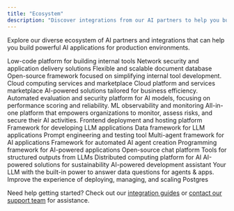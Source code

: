 ```yaml
---
title: "Ecosystem"
description: "Discover integrations from our AI partners to help you build AI apps for production"
---
```

Explore our diverse ecosystem of AI partners and integrations that can help you build powerful AI applications for production environments.

<CardGroup cols={3}>
  <Card title="Tooljet" icon="screwdriver-wrench" href="https://docs.tooljet.com/docs/marketplace/plugins/marketplace-plugin-portkey/">
    Low-code platform for building internal tools
  </Card>
  
  <Card title="F5" icon="server" href="/product/enterprise-offering/private-cloud-deployments/f5-app-stack">
    Network security and application delivery solutions
  </Card>
  
  <Card title="MongoDB" icon="database" href="/product/enterprise-offering/components/log-store/mongodb">
    Flexible and scalable document database
  </Card>
  
  <Card title="Appsmith" icon="puzzle-piece" href="https://www.appsmith.com/">
    Open-source framework focused on simplifying internal tool development.
  </Card>
  
  <Card title="AWS Marketplace" icon="aws" href="/product/enterprise-offering/private-cloud-deployments/aws">
    Cloud computing services and marketplace
  </Card>
  
  <Card title="Azure Marketplace" icon="microsoft" href="/product/enterprise-offering/private-cloud-deployments/azure">
    Cloud platform and services marketplace
  </Card>
  
  <Card title="JACB.AI" icon="robot" href="https://www.jacb.ai/">
    AI-powered solutions tailored for business efficiency.
  </Card>
  
  <Card title="Patronus AI" icon="shield-halved" href="/product/guardrails/list-of-guardrail-checks/patronus-ai">
    Automated evaluation and security platform for AI models, focusing on performance scoring and reliability.
  </Card>
  
  <Card title="Aporia" icon="chart-line" href="/product/guardrails/list-of-guardrail-checks/aporia">
    ML observability and monitoring
  </Card>
  
  <Card title="Pillar" icon="building-columns" href="/product/guardrails/list-of-guardrail-checks/pillar">
    All-in-one platform that empowers organizations to monitor, assess risks, and secure their AI activities.
  </Card>
  
  <Card title="Vercel" icon="rocket" href="/integrations/libraries/vercel">
    Frontend deployment and hosting platform
  </Card>
  
  <Card title="Langchain" icon="link" href="/integrations/libraries/langchain-python">
    Framework for developing LLM applications
  </Card>
  
  <Card title="LlamaIndex" icon="book-open" href="/integrations/libraries/llama-index-python">
    Data framework for LLM applications
  </Card>
  
  <Card title="Promptfoo" icon="wand-magic-sparkles" href="/integrations/libraries/promptfoo">
    Prompt engineering and testing tool
  </Card>
  
  <Card title="CrewAI" icon="users" href="/integrations/agents/crewai">
    Multi-agent framework for AI applications
  </Card>
  
  <Card title="AutoGen" icon="gears" href="/integrations/agents/autogen">
    Framework for automated AI agent creation
  </Card>
  
  <Card title="DSPy" icon="microchip" href="/integrations/libraries/dspy">
    Programming framework for AI-powered applications
  </Card>
  
  <Card title="LibreChat" icon="comments" href="/integrations/libraries/librechat">
    Open-source chat platform
  </Card>
  
  <Card title="Instructor" icon="chalkboard-user" href="/integrations/libraries/instructor">
    Tools for structured outputs from LLMs
  </Card>
  
  <Card title="Anyscale" icon="scale-balanced" href="/integrations/llms/anyscale-llama2-mistral-zephyr">
    Distributed computing platform for AI
  </Card>
  
  <Card title="Carbon" icon="leaf" href="https://carbon.ai/">
    AI-powered solutions for sustainability
  </Card>
  
  <Card title="CopilotKit" icon="code" href="https://www.copilotkit.ai/">
    AI-powered development assistant
  </Card>
    <Card title="MindsDB" icon="brain-circuit" href="https://mindsdb.com/">
    Your LLM with the built-in power to answer data questions for agents & apps.
  </Card>
    <Card title="Tembo" icon="database" href="https://tembo.io/docs/product/stacks/ai/vectordb/portkey">
    Improve the experience of deploying, managing, and scaling Postgres
  </Card>

</CardGroup>


Need help getting started? Check out our [integration guides](/integrations) or [contact our support team](mailto:support@example.com) for assistance.